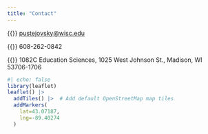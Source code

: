 ```yaml
---
title: "Contact"
---
```


{{<fa envelope>}} [pustejovsky@wisc.edu]('mailto:pustejovsky@wisc.edu')

{{<fa phone>}} 608-262-0842

{{<fa location-dot>}} 1082C Education Sciences, 1025 West Johnson St., Madison, WI 53706-1706

```r
#| echo: false
library(leaflet)
leaflet() |>
  addTiles() |>  # Add default OpenStreetMap map tiles
  addMarkers(
    lat=43.07187, 
    lng=-89.40274
  )

```
